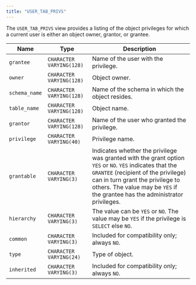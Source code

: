 ```yaml
---
title: "USER_TAB_PRIVS"
---
```


<div id="user_tab_privs" class="registered_link"></div>

The `USER_TAB_PRIVS` view provides a listing of the object privileges for which a current user is either an object owner, grantor, or grantee.

| Name          | Type                     | Description                                                                                                                                                                                                                                                         |
| ------------- | ------------------------ | ------------------------------------------------------------------------------------------------------------------------------------------------------------------------------------------------------------------------------------------------------------------- |
| `grantee`     | `CHARACTER VARYING(128)` | Name of the user with the privilege.                                                                                                                                                                                                                                |
| `owner`       | `CHARACTER VARYING(128)` | Object owner.                                                                                                                                                                                                                                                       |
| `schema_name` | `CHARACTER VARYING(128)` | Name of the schema in which the object resides.                                                                                                                                                                                                                     |
| `table_name`  | `CHARACTER VARYING(128)` | Object name.                                                                                                                                                                                                                                                        |
| `grantor`     | `CHARACTER VARYING(128)` | Name of the user who granted the privilege.                                                                                                                                                                                                                         |
| `privilege`   | `CHARACTER VARYING(40)`  | Privilege name.                                                                                                                                                                                                                                                     |
| `grantable`   | `CHARACTER VARYING(3)`   | Indicates whether the privilege was granted with the grant option `YES` or `NO`. `YES` indicates that the `GRANTEE` (recipient of the privilege) can in turn grant the privilege to others. The value may be `YES` if the grantee has the administrator privileges. |
| `hierarchy`   | `CHARACTER VARYING(3)`   | The value can be `YES` or `NO`. The value may be `YES` if the privilege is `SELECT` else `NO`.                                                                                                                                                                      |
| `common`      | `CHARACTER VARYING(3)`   | Included for compatibility only; always `NO`.                                                                                                                                                                                                                       |
| `type`        | `CHARACTER VARYING(24)`  | Type of object.                                                                                                                                                                                                                                                     |
| `inherited`   | `CHARACTER VARYING(3)`   | Included for compatibility only; always `NO`.                                                                                                                                                                                                                       |
